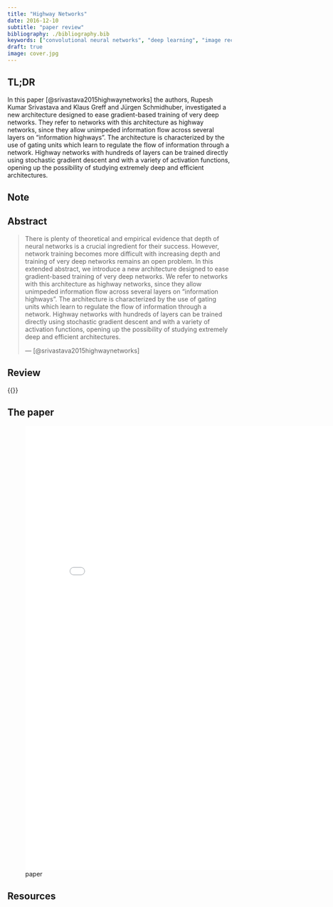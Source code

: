 ```yaml
---
title: "Highway Networks"
date: 2016-12-10
subtitle: "paper review"
bibliography: ./bibliography.bib
keywords: ["convolutional neural networks", "deep learning", "image recognition", "computer vision", Inception , GoogLeNet] 
draft: true
image: cover.jpg
---
```


## TL;DR

In this paper [@srivastava2015highwaynetworks] the authors, Rupesh Kumar Srivastava and Klaus Greff and Jürgen Schmidhuber,  investigated a new architecture designed to ease gradient-based training of very deep networks. They refer to networks with this architecture as highway networks, since they allow unimpeded information flow across several layers on "information highways". The architecture is characterized by the use of gating units which learn to regulate the flow of information through a network. Highway networks with hundreds of layers can be trained directly using stochastic gradient descent and with a variety of activation functions, opening up the possibility of studying extremely deep and efficient architectures.

::: callout-warning

## Note

:::

## Abstract 

> There is plenty of theoretical and empirical evidence that depth of neural networks is a crucial ingredient for their success. However, network training becomes more difficult with increasing depth and training of very deep networks remains an open problem. In this extended abstract, we introduce a new architecture designed to ease gradient-based training of very deep networks. We refer to networks with this architecture as highway networks, since they allow unimpeded information flow across several layers on "information highways". The architecture is characterized by the use of gating units which learn to regulate the flow of information through a network. Highway networks with hundreds of layers can be trained directly using stochastic gradient descent and with a variety of activation functions, opening up the possibility of studying extremely deep and efficient architectures.
>
> --- [@srivastava2015highwaynetworks]


## Review

{{<lipsum>}}

## The paper

![paper](./paper.pdf){.col-page width="800px" height="1000px"}

## Resources
